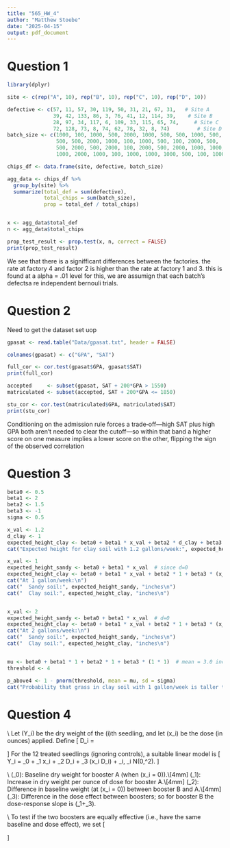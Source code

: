 ```yaml
---
title: "565_HW_4"
author: "Matthew Stoebe"
date: "2025-04-15"
output: pdf_document
---
```


# Question 1

```r
library(dplyr)

site <- c(rep("A", 10), rep("B", 10), rep("C", 10), rep("D", 10))

defective <- c(57, 11, 57, 30, 119, 50, 31, 21, 67, 31,   # Site A
               39, 42, 133, 86, 3, 76, 41, 12, 114, 39,    # Site B
               28, 97, 34, 117, 6, 109, 33, 115, 65, 74,     # Site C
               72, 128, 73, 8, 74, 62, 78, 32, 8, 74)         # Site D
batch_size <- c(1000, 100, 1000, 500, 2000, 1000, 500, 500, 1000, 500,
                500, 500, 2000, 1000, 100, 1000, 500, 100, 2000, 500,
                500, 2000, 500, 2000, 100, 2000, 500, 2000, 1000, 1000,
                1000, 2000, 1000, 100, 1000, 1000, 1000, 500, 100, 1000)

chips_df <- data.frame(site, defective, batch_size)

agg_data <- chips_df %>%
  group_by(site) %>%
  summarize(total_def = sum(defective),
            total_chips = sum(batch_size),
            prop = total_def / total_chips)


x <- agg_data$total_def
n <- agg_data$total_chips

prop_test_result <- prop.test(x, n, correct = FALSE)
print(prop_test_result)

```

We see that there is a signifficant differences between the factories. the rate at factory 4 and factor 2 is higher than the rate at factory 1 and 3. this is found at a  alpha = .01 level
for this, we are assumign that each batch's defectsa re independent bernouli trials. 


# Question 2

Need to get the dataset set uop
```r


gpasat <- read.table("Data/gpasat.txt", header = FALSE)

colnames(gpasat) <- c("GPA", "SAT")

full_cor <- cor.test(gpasat$GPA, gpasat$SAT)
print(full_cor)

accepted     <- subset(gpasat, SAT + 200*GPA > 1550)
matriculated <- subset(accepted, SAT + 200*GPA <= 1850)

stu_cor <- cor.test(matriculated$GPA, matriculated$SAT)
print(stu_cor)

```

Conditioning on the admission rule forces a trade‑off—high SAT plus high GPA both aren’t needed to clear the cutoff—so within that band a higher score on one measure implies a lower score on the other, flipping the sign of the observed correlation





# Question 3

```r
beta0 <- 0.5
beta1 <- 2
beta2 <- 1.5
beta3 <- -1
sigma <- 0.5

x_val <- 1.2
d_clay <- 1
expected_height_clay <- beta0 + beta1 * x_val + beta2 * d_clay + beta3 * (x_val * d_clay)
cat("Expected height for clay soil with 1.2 gallons/week:", expected_height_clay, "inches\n")

x_val <- 1
expected_height_sandy <- beta0 + beta1 * x_val  # since d=0
expected_height_clay <- beta0 + beta1 * x_val + beta2 * 1 + beta3 * (x_val * 1)
cat("At 1 gallon/week:\n")
cat("  Sandy soil:", expected_height_sandy, "inches\n")
cat("  Clay soil:", expected_height_clay, "inches\n")


x_val <- 2
expected_height_sandy <- beta0 + beta1 * x_val  # d=0
expected_height_clay <- beta0 + beta1 * x_val + beta2 * 1 + beta3 * (x_val * 1)
cat("At 2 gallons/week:\n")
cat("  Sandy soil:", expected_height_sandy, "inches\n")
cat("  Clay soil:", expected_height_clay, "inches\n")


mu <- beta0 + beta1 * 1 + beta2 * 1 + beta3 * (1 * 1)  # mean = 3.0 inches
threshold <- 4

p_above4 <- 1 - pnorm(threshold, mean = mu, sd = sigma)
cat("Probability that grass in clay soil with 1 gallon/week is taller than 4 inches:", p_above4, "\n")

```


# Question 4

\noindent \textbf{(a) Notation \& Model:} \\
Let \(Y_i\) be the dry weight of the \(i\)th seedling, and let \(x_i\) be the dose (in ounces) applied. Define 
\[
D_i = \begin{cases}
0, & \text{if seedling } i \text{ receives booster A},\\[5mm]
1, & \text{if seedling } i \text{ receives booster B}.
\end{cases}
\]
For the 12 treated seedlings (ignoring controls), a suitable linear model is
\[
Y_i = \beta_0 + \beta_1 x_i + \beta_2 D_i + \beta_3 (x_i \cdot D_i) + \varepsilon_i, \quad \varepsilon_i \sim N(0,\sigma^2).
\]

\noindent \textbf{(b) Parameter Interpretation:} \\
\(\beta_0\): Baseline dry weight for booster A (when \(x_i = 0\)).\\[4mm]
\(\beta_1\): Increase in dry weight per ounce of dose for booster A.\\[4mm]
\(\beta_2\): Difference in baseline weight (at \(x_i = 0\)) between booster B and A.\\[4mm]
\(\beta_3\): Difference in the dose effect between boosters; so for booster B the dose-response slope is \(\beta_1+\beta_3\).


\noindent \textbf{(c) Hypotheses:} \\
To test if the two boosters are equally effective (i.e., have the same baseline and dose effect), we set
\[
\begin{aligned}
H_0: \quad & \beta_2 = 0 \text{ and } \beta_3 = 0, \\
H_a: \quad & \text{at least one of } \beta_2 \text{ or } \beta_3 \text{ differs from } 0.
\end{aligned}
\]


